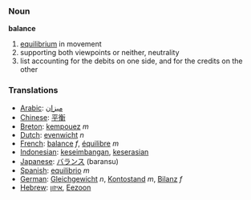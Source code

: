 === Noun ===

'''balance'''
#[[equilibrium]] in movement
#supporting both viewpoints or neither, neutrality
#list accounting for the debits on one side, and for the credits on the other

=== Translations ===
*[[Arabic]]: [[ميزان]]
*[[Chinese]]: [[平衡]]
*[[Breton]]: [[kempouez]] ''m''
*[[Dutch]]: [[evenwicht]] ''n''
*[[French]]: [[balance]] ''f'', [[équilibre]] ''m''
*[[Indonesian]]: [[imbang|keseimbangan]], [[serasi|keserasian]]
*[[Japanese]]: [[バランス]] (baransu)
*[[Spanish]]: [[equilibrio]] ''m''
*[[German]]: [[Gleichgewicht]] ''n'', [[Kontostand]] ''m'', [[Bilanz]] ''f''
*[[Hebrew]]: [[איזון]], [[Eezoon]]